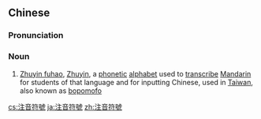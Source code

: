 {{also|註音符號|注音符号}}
==Chinese==
{{zh-forms|s=注音符号|type=22|t2=註音符號}}
{{zh-wp|zh|cdo:Ció-ĭng Hù-hô̤|nan:Chù-im hû-hō}}

===Pronunciation===
{{zh-pron
|m=zhùyīn fúhào
|c=zyu3 jam1 fu4 hou6-2
|mn=chù-im hû-hō
|md=ció-ĭng hù-hô̤
|cat=n
}}

===Noun===
{{zh-noun}}

# [[Zhuyin fuhao]], [[Zhuyin]], a [[phonetic]] [[alphabet]] used to [[transcribe]] [[Mandarin]] for students of that language and for inputting Chinese, used in [[Taiwan]], also known as [[bopomofo]]

[[cs:注音符號]]
[[ja:注音符號]]
[[zh:注音符號]]